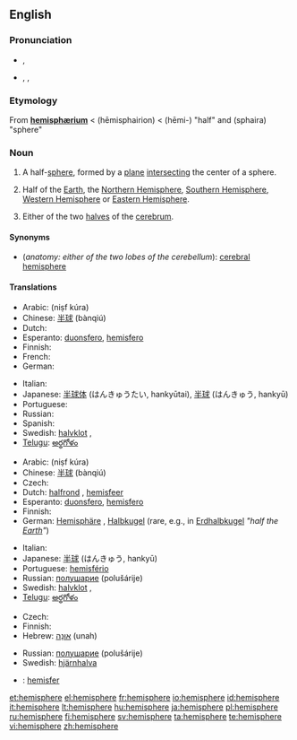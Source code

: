 {{wikipedia}}
{{also|hémisphère}}
==English==

===Pronunciation===
* {{a|RP}} {{IPA|/ˈhɛmɪsfɪə/}}, {{SAMPA|/"hEmIsfI@/}}
* {{a|US}} {{enPR|hĕ'mĭsfîr}}, {{IPA|/ˈhɛmɪsfɪər/}}, {{SAMPA|/"hEmIsfI@`/}}

===Etymology===
From {{etyl|la}} '''[[hemisphærium]]''' < {{etyl|grc}} '''{{polytonic|[[ἡμισφαίριον]]}}''' (hēmisphairion) <  '''{{polytonic|[[ἡμι-]]}}''' (hēmi-) "half" and '''{{polytonic|[[σφαῖρα]]}}''' (sphaira) "sphere"

===Noun===
{{en-noun}}

# <!--NHalfSphere-->{{geometry}} A half-[[sphere]], formed by a [[plane]] [[intersect]]ing the center of a sphere.
# <!--NHalfPlanet-->{{geography}} Half of the [[Earth]], the [[Northern Hemisphere]], [[Southern Hemisphere]], [[Western Hemisphere]] or [[Eastern Hemisphere]].
# <!--NHalfBrain-->{{anatomy}} Either of the two [[halves]] of the [[cerebrum]].

====Synonyms====
* (''anatomy: either of the two lobes of the cerebellum''): [[cerebral hemisphere]]

====Translations====
{{trans-top|half-sphere}}
* Arabic: {{Arab|[[نصف كرة]]}} (niṣf kúra)
* Chinese: [[半球]] (bànqiú)
* Dutch: {{t+|nl|hemisfeer|m}}
* Esperanto: [[duonsfero]], [[hemisfero]]
* Finnish: {{t-|fi|puolipallo}}
* French: {{t+|fr|hémisphère|m}}
* German: {{t+|de|Halbkugel|f}}
{{trans-mid}}
* Italian: {{t+|it|emisfero}}
* Japanese: [[半球体]] (はんきゅうたい, hankyūtai), [[半球]] (はんきゅう, hankyū)
* Portuguese: {{t+|pt|hemisfério|m}}
* Russian: {{t+|ru|полушарие|n|tr=polušárije|sc=Cyrl}}
* Spanish: {{t+|es|hemisferio|m}}
* Swedish: [[halvklot]] {{c}}, {{t|sv|hemisfär}} {{c}}
* [[Telugu]]: [[అర్థగోళం]]
{{trans-bottom}}

{{trans-top|half of the Earth}}
* Arabic: {{Arab|[[نصف كرة]]}} (niṣf kúra)
* Chinese: [[半球]] (bànqiú)
* Czech: {{t-|cs|polokoule|f}}
* Dutch: [[halfrond]] {{n}}, [[hemisfeer]] {{m}}
* Esperanto: [[duonsfero]], [[hemisfero]]
* Finnish: {{t-|fi|pallonpuolisko}}
* German: [[Hemisphäre]] {{f}}, [[Halbkugel]] {{f}} (rare, e.g., in [[Erdhalbkugel]] ''"half the [[Earth]]"'')
{{trans-mid}}
* Italian: {{t+|it|emisfero}}
* Japanese: [[半球]] (はんきゅう, hankyū)
* Portuguese: [[hemisfério]] {{m}}
* Russian: [[полушарие]] (polušárije) {{n}}
* Swedish: [[halvklot]] {{c}}, {{t|sv|hemisfär}} {{c}}
* [[Telugu]]: [[అర్థగోళం]]
{{trans-bottom}}

{{trans-top|lobe of cerebrum}}
* Czech: {{t-|cs|hemisféra|f}}
* Finnish: {{t-|fi|aivopuolisko}}
* Hebrew: [[אונה|אוּנָה]] (unah) {{f}}
{{trans-mid}}
* Russian: [[полушарие]] (polušárije) {{n}}
* Swedish: [[hjärnhalva]] {{c}}
{{trans-bottom}}

{{checktrans-top}}
* {{ttbc|Indonesian}}: [[hemisfer]]
{{trans-bottom}}

[[et:hemisphere]]
[[el:hemisphere]]
[[fr:hemisphere]]
[[io:hemisphere]]
[[id:hemisphere]]
[[it:hemisphere]]
[[lt:hemisphere]]
[[hu:hemisphere]]
[[ja:hemisphere]]
[[pl:hemisphere]]
[[ru:hemisphere]]
[[fi:hemisphere]]
[[sv:hemisphere]]
[[ta:hemisphere]]
[[te:hemisphere]]
[[vi:hemisphere]]
[[zh:hemisphere]]